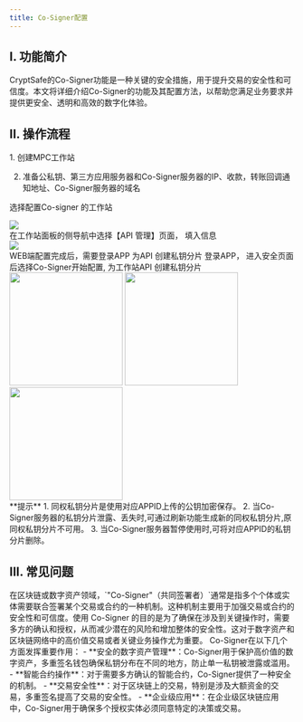 ```yaml
---
title: Co-Signer配置
---
```


## I. 功能简介

CryptSafe的Co-Signer功能是一种关键的安全措施，用于提升交易的安全性和可信度。本文将详细介绍Co-Signer的功能及其配置方法，以帮助您满足业务要求并提供更安全、透明和高效的数字化体验。

## II. 操作流程

<Steps>

<Step title="开发前准备">
1. 创建MPC工作站

2. 准备公私钥、第三方应用服务器和Co-Signer服务器的IP、收款，转账回调通知地址、Co-Signer服务器的域名
</Step>

<Step title="登录WEB端">

选择配置Co-signer 的工作站

<div className="w-full flex items-center justify-center">
<img src="/images/user-guide/startapiwebcn1.png"/>
</div>

</Step>

<Step title="API 管理">
在工作站面板的侧导航中选择【API 管理】页面， 填入信息

<div className="w-full flex items-center justify-center">
    <img src="/images/user-guide/startapiwebcn2.png"/>
</div>

</Step>

<Step title="创建私钥分片">
WEB端配置完成后，需要登录APP 为API 创建私钥分片

</Step>

<Step title="登录APP进行配置">
登录APP， 进入安全页面后选择Co-Signer开始配置, 为工作站API 创建私钥分片

<div className="w-full flex items-center justify-center">
    <CardGroup cols={3}>
    <img src="/images/user-guide/safecn.png" width="200"/>
    <img src="/images/user-guide/cosign1cn.png" width="200"/>
     <img src="/images/user-guide/cosign2cn.png" width="200"/>
    </CardGroup>
</div>
</Step>

</Steps>

<Warning>
**提示**
1. 同权私钥分片是使用对应APPID上传的公钥加密保存。
2. 当Co-Signer服务器的私钥分片泄露、丢失时,可通过刷新功能生成新的同权私钥分片,原同权私钥分片不可用。
3. 当Co-Signer服务器暂停使用时,可将对应APPID的私钥分片删除。
</Warning>

## III. 常见问题

<Accordion title="什么是Co-Signer?">
在区块链或数字资产领域，`"Co-Signer"（共同签署者）`通常是指多个个体或实体需要联合签署某个交易或合约的一种机制。这种机制主要用于加强交易或合约的安全性和可信度。使用 Co-Signer 的目的是为了确保在涉及到关键操作时，需要多方的确认和授权，从而减少潜在的风险和增加整体的安全性。这对于数字资产和区块链网络中的高价值交易或者关键业务操作尤为重要。
</Accordion>

<Accordion title="Co-Signer有什么作用？">
Co-Signer在以下几个方面发挥重要作用：
- **安全的数字资产管理**：Co-Signer用于保护高价值的数字资产，多重签名钱包确保私钥分布在不同的地方，防止单一私钥被泄露或滥用。
- **智能合约操作**：对于需要多方确认的智能合约，Co-Signer提供了一种安全的机制。
- **交易安全性**：对于区块链上的交易，特别是涉及大额资金的交易，多重签名提高了交易的安全性。
- **企业级应用**：在企业级区块链应用中，Co-Signer用于确保多个授权实体必须同意特定的决策或交易。
</Accordion>
